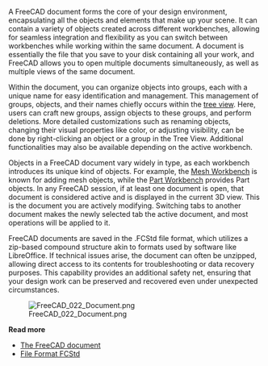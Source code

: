 <languages/>
<translate>

<!--T:12-->
{{Docnav
|[[Manual:Navigating_in_the_3D_view|Navigating in the 3D view]]
|[[Manual:Parametric_objects|Parametric objects]]
|[[Manual:Introduction|Manual start]]
|IconL=
|IconR=
|IconC=Crystal_Clear_manual.png
}}

</translate>
{{Manual:TOC}}
<translate>

<!--T:2-->
A FreeCAD document forms the core of your design environment, encapsulating all the objects and elements that make up your scene. It can contain a variety of objects created across different workbenches, allowing for seamless integration and flexibility as you can switch between workbenches while working within the same document. A document is essentially the file that you save to your disk containing all your work, and FreeCAD allows you to open multiple documents simultaneously, as well as multiple views of the same document.

<!--T:4-->
Within the document, you can organize objects into groups, each with a unique name for easy identification and management. This management of groups, objects, and their names chiefly occurs within the [[tree_view|tree view]]. Here, users can craft new groups, assign objects to these groups, and perform deletions. More detailed customizations such as renaming objects, changing their visual properties like color, or adjusting visibility, can be done by right-clicking an object or a group in the Tree View. Additional functionalities may also be available depending on the active workbench.

<!--T:6-->
Objects in a FreeCAD document vary widely in type, as each workbench introduces its unique kind of objects. For example, the [[Mesh_Workbench|Mesh Workbench]] is known for adding mesh objects, while the [[Part_Workbench|Part Workbench]] provides Part objects. In any FreeCAD session, if at least one document is open, that document is considered active and is displayed in the current 3D view. This is the document you are actively modifying. Switching tabs to another document makes the newly selected tab the active document, and most operations will be applied to it.

<!--T:8-->
FreeCAD documents are saved in the .FCStd file format, which utilizes a zip-based compound structure akin to formats used by software like LibreOffice. If technical issues arise, the document can often be unzipped, allowing direct access to its contents for troubleshooting or data recovery purposes. This capability provides an additional safety net, ensuring that your design work can be preserved and recovered even under unexpected circumstances.

<!--T:5-->
[[Image:FreeCAD_022_Document.png]]

<!--T:9-->
'''Read more'''

<!--T:10-->
* [[Document_structure|The FreeCAD document]]
* [[File_Format_FCStd|File Format FCStd]]


<!--T:13-->
{{Docnav
|[[Manual:Navigating_in_the_3D_view|Navigating in the 3D view]]
|[[Manual:Parametric_objects|Parametric objects]]
|[[Manual:Introduction|Manual start]]
|IconL=
|IconR=
|IconC=Crystal_Clear_manual.png
}}

</translate>